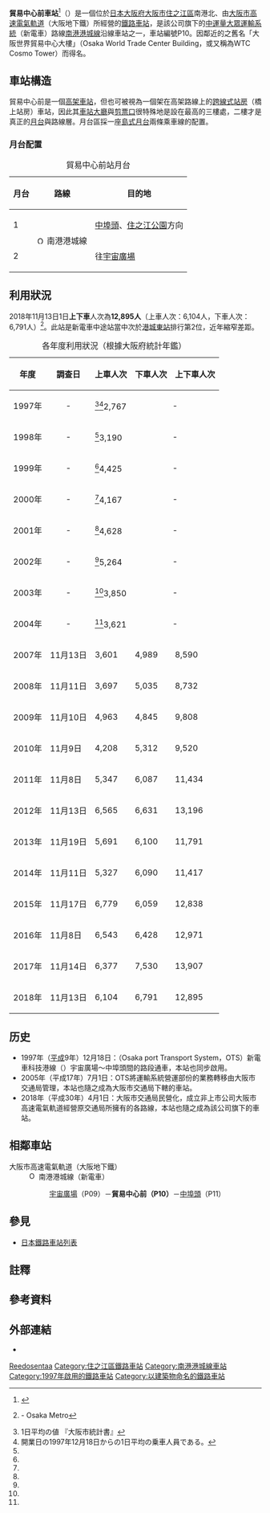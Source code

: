 {{NoteTA |G1=Railway |G2=Transport
|1 = zh:貿易中心前車站; zh-cn:贸易中心前站; zh-tw:貿易中心前車站; zh-hk:貿易中心前站; }}
{{日本車站資訊
|公司色 = #33328b
|文字色 =
|站名 = 貿易中心前車站
|圖片 = Osaka Trade Center mae sta 001.jpg
|pxl =
|圖片說明 = 車站外觀（2009年8月15日）{{更新|1=圖片|time=2020-06-28T16:41:02+00:00}}
|日文原名 = トレードセンター前
|平假名 = トレードセンターまえ
|羅馬拼音 = Trade Center-mae
|電報略號 =
|所在地 = {{JPN}}[[大阪府|大阪府]][[大阪市|大阪市]][[住之江區|住之江區]]南港北1丁目
|車站構造 = [[高架車站|高架車站]]
|月台配置 = 1面2線 [[島式月台|島式月台]]
|啟用年月日 = 1981年3月16日
|廢站年月日 =
|乘客人數 = 6,779
|上下車人次 = 12,838
|統計年度 = 2015年
|轉車 = 
|adjacent = {{Adjacent stations|system=大阪市高速電氣軌道|line=P|left=宇宙廣場|right=中埠頭|note-left=P09<br />0.6km|note-mid={{車站編號s|#00a0de|#fff|P10}}<br />距離[[宇宙廣場站|宇宙廣場]]0.6km|note-right=P11<br />0.7km}}
}}
'''貿易中心前車站'''<ref>{{cite web|url=https://www.kansai-airport.or.jp/sites/all/themes/kix/documents/tw/access/train/pdf/tw-map2-osaka3.pdf|title=路線圖|publisher=大阪市高速電氣軌道|access-date=2020-05-28|archive-date=2018-07-26|archive-url=https://web.archive.org/web/20180726170115/https://www.kansai-airport.or.jp/sites/all/themes/kix/documents/tw/access/train/pdf/tw-map2-osaka3.pdf|dead-url=no}}</ref>（{{jpn|j=トレードセンター前駅|hg=トレードセンターまええき|rm=Torēdo-sentā-mae eki|f=y}}）是一個位於[[日本|日本]][[大阪府|大阪府]][[大阪市|大阪市]][[住之江區|住之江區]]南港北、由[[大阪市高速電氣軌道|大阪市高速電氣軌道]]（大阪地下鐵）所經營的[[鐵路車站|鐵路車站]]，是該公司旗下的{{link-en|自動導引捷運系統|Automated guideway transit|自動導引}}[[中運量大眾運輸系統|中運量大眾運輸系統]]（新電車）路線[[南港港城線|南港港城線]]沿線車站之一，車站編號P10。因鄰近的{{link-ja|大阪府咲洲廳舍|大阪府咲洲庁舎}}之舊名「大阪世界貿易中心大樓」（Osaka World Trade Center Building，或又稱為WTC Cosmo Tower）而得名。

==車站構造==

貿易中心前是一個[[高架車站|高架車站]]，但也可被視為一個架在高架路線上的[[跨線式站房|跨線式站房]]（橋上站房）車站，因此其[[車站大廳|車站大廳]]與[[剪票口|剪票口]]很特殊地是設在最高的三樓處，二樓才是真正的[[月台|月台]]與路線層。月台區採一座[[島式月台|島式月台]]兩條乘車線的配置。

=== 月台配置 ===
{| class="wikitable"
|+ 貿易中心前站月台
|-
!月台!!路線!!目的地
|-
! 1
|rowspan=2|[[File:Osaka_Metro_Nanko_Port_Town_line_symbol.svg|15px]] 南港港城線
| [[中埠頭站_(大阪府)|中埠頭]]、[[住之江公園站|住之江公園]]方向
|-
! 2
| 往[[宇宙廣場站|宇宙廣場]]
|}
== 利用狀況 ==
2018年11月13日1日'''上下車'''人次為'''12,895人'''（上車人次：6,104人，下車人次：6,791人）<ref>{{PDFlink|[https://www.osakametro.co.jp/company/library/100331_research/20181113_subway_nt.pdf 路線別乗降人員（2018年11月13日 交通調査）]}} - Osaka Metro</ref>。此站是新電車中途站當中次於[[港城東站|港城東站]]排行第2位，近年縮窄差距。
{|class="wikitable" style="text-align:right"
|+各年度利用狀況（根據大阪府統計年鑑）
!年度!!調查日!!上車人次!!下車人次!!上下車人次
|-
|1997年
|style="text-align:center"| -
|<ref group="注" name="大阪市">1日平均の値 『大阪市統計書』</ref><ref group="注">開業日の1997年12月18日からの1日平均の乗車人員である。</ref>2,767
|style="text-align:center" colspan="2"| -
|-
|1998年
|style="text-align:center"| -
|<ref group="注" name="大阪市" />3,190
|style="text-align:center" colspan="2"| -
|-
|1999年
|style="text-align:center"| -
|<ref group="注" name="大阪市" />4,425
|style="text-align:center" colspan="2"| -
|-
|2000年
|style="text-align:center"| -
|<ref group="注" name="大阪市" />4,167
|style="text-align:center" colspan="2"| -
|-
|2001年
|style="text-align:center"| -
|<ref group="注" name="大阪市" />4,628
|style="text-align:center" colspan="2"| -
|-
|2002年
|style="text-align:center"| -
|<ref group="注" name="大阪市" />5,264
|style="text-align:center" colspan="2"| -
|-
|2003年
|style="text-align:center"| -
|<ref group="注" name="大阪市" />3,850
|style="text-align:center" colspan="2"| -
|-
|2004年
|style="text-align:center"| -
|<ref group="注" name="大阪市" />3,621
|style="text-align:center" colspan="2"| -
|-
|2007年||11月13日
|3,601||4,989||8,590
|-
|2008年||11月11日
|3,697||5,035||8,732
|-
|2009年||11月10日
|4,963||4,845||9,808
|-
|2010年||11月{{0}}9日
|4,208||5,312||9,520
|-
|2011年||11月{{0}}8日
|5,347||6,087||11,434
|-
|2012年||11月13日
|6,565||6,631||13,196
|-
|2013年||11月19日
|5,691||6,100||11,791
|-
|2014年||11月11日
|5,327||6,090||11,417
|-
|2015年||11月17日
|6,779||6,059||12,838
|-
|2016年||11月{{0}}8日
|6,543||6,428||12,971
|-
|2017年||11月14日
|6,377||7,530||13,907
|-
|2018年||11月13日
|6,104||6,791||12,895
|}

==历史==
*1997年（[[平成|平成]]9年）12月18日：{{link-ja|大阪港運輸系統|大阪港トランスポートシステム}}（Osaka port Transport System，OTS）新電車科技港線（{{lang|ja|ニュートラムテクノポート線}}）宇宙廣場～中埠頭間的路段通車，本站也同步啟用。
*2005年（平成17年）7月1日：OTS將運輸系統營運部份的業務轉移由大阪市交通局管理，本站也隨之成為大阪市交通局下轄的車站。
* 2018年（平成30年）4月1日：大阪市交通局民營化，成立非上市公司大阪市高速電氣軌道經營原交通局所擁有的各路線，本站也隨之成為該公司旗下的車站。

== 相鄰車站 ==
;大阪市高速電氣軌道（大阪地下鐵）
:[[File:Osaka_Metro_Nanko_Port_Town_line_symbol.svg|15px]] 南港港城線（新電車）
::[[宇宙廣場站|宇宙廣場]]（P09）－'''貿易中心前（P10）'''－[[中埠頭站_(大阪府)|中埠頭]]（P11）

== 參見 ==
* [[日本鐵路車站列表|日本鐵路車站列表]]
== 註釋 ==
{{Reflist|group="注"}}
== 參考資料 ==
{{Reflist}}

== 外部連結 ==
* {{外部連結/大阪市高速電氣軌道車站|P10|貿易中心前}}

{{南港港城線}}
{{DEFAULTSORT:Trade Center-mae}}
[[Category:日本鐵路車站_To|Reedosentaa]]
[[Category:住之江區鐵路車站|Category:住之江區鐵路車站]]
[[Category:南港港城線車站|Category:南港港城線車站]]
[[Category:1997年啟用的鐵路車站|Category:1997年啟用的鐵路車站]]
[[Category:以建築物命名的鐵路車站|Category:以建築物命名的鐵路車站]]
{{coord|34|38|19|N|135|24|44|E|display=title|scale:5000_region:JP_type:railwaystation}}